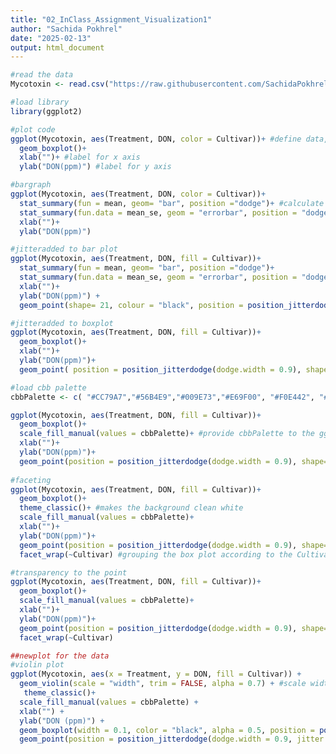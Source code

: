 ```yaml
---
title: "02_InClass_Assignment_Visualization1"
author: "Sachida Pokhrel"
date: "2025-02-13"
output: html_document
---
```

```r
#read the data
Mycotoxin <- read.csv("https://raw.githubusercontent.com/SachidaPokhrel/Class_Reproducibility/refs/heads/main/MycotoxinData.csv", na.strings = "na")

#load library
library(ggplot2)

#plot code
ggplot(Mycotoxin, aes(Treatment, DON, color = Cultivar))+ #define data, provide x and y axis through aesthetics, color the plot according to cultivar
  geom_boxplot()+
  xlab("")+ #label for x axis
  ylab("DON(ppm)") #label for y axis

#bargraph
ggplot(Mycotoxin, aes(Treatment, DON, color = Cultivar))+
  stat_summary(fun = mean, geom= "bar", position ="dodge")+ #calculate summary output using stat_summary and plot the mean as bar. The postion dodge separates the bar out of the column
  stat_summary(fun.data = mean_se, geom = "errorbar", position = "dodge")+ #calculate standard error from mean and plot error bar.
  xlab("")+
  ylab("DON(ppm)")

#jitteradded to bar plot
ggplot(Mycotoxin, aes(Treatment, DON, fill = Cultivar))+
  stat_summary(fun = mean, geom= "bar", position ="dodge")+
  stat_summary(fun.data = mean_se, geom = "errorbar", position = "dodge")+
  xlab("")+
  ylab("DON(ppm)") +
  geom_point(shape= 21, colour = "black", position = position_jitterdodge(dodge.width = 0.9)) #add jitter with empty circle as shape, black color and jitter are moves separate from the column

#jitteradded to boxplot
ggplot(Mycotoxin, aes(Treatment, DON, fill = Cultivar))+
  geom_boxplot()+
  xlab("")+
  ylab("DON(ppm)")+
  geom_point( position = position_jitterdodge(dodge.width = 0.9), shape= 21, color = "black")

#load cbb palette
cbbPalette <- c( "#CC79A7","#56B4E9","#009E73","#E69F00", "#F0E442", "#0072B2", "#D55E00" )

ggplot(Mycotoxin, aes(Treatment, DON, fill = Cultivar))+
  geom_boxplot()+
  scale_fill_manual(values = cbbPalette)+ #provide cbbPalette to the ggplot to use the color palette while using fill function
  xlab("")+
  ylab("DON(ppm)")+
  geom_point(position = position_jitterdodge(dodge.width = 0.9), shape= 21)
    
#faceting
ggplot(Mycotoxin, aes(Treatment, DON, fill = Cultivar))+
  geom_boxplot()+
  theme_classic()+ #makes the background clean white
  scale_fill_manual(values = cbbPalette)+
  xlab("")+
  ylab("DON(ppm)")+
  geom_point(position = position_jitterdodge(dodge.width = 0.9), shape= 21)+
  facet_wrap(~Cultivar) #grouping the box plot according to the Cultivar

#transparency to the point
ggplot(Mycotoxin, aes(Treatment, DON, fill = Cultivar))+
  geom_boxplot()+
  scale_fill_manual(values = cbbPalette)+
  xlab("")+
  ylab("DON(ppm)")+
  geom_point(position = position_jitterdodge(dodge.width = 0.9), shape= 21, colour = "black", alpha= 0.5)+ #alpha adds transparency to the point since its inside the command of geom_point
  facet_wrap(~Cultivar)

##newplot for the data
#violin plot
ggplot(Mycotoxin, aes(x = Treatment, y = DON, fill = Cultivar)) +
  geom_violin(scale = "width", trim = FALSE, alpha = 0.7) + #scale width makes sure all violins are of same width
   theme_classic()+
  scale_fill_manual(values = cbbPalette) +
  xlab("") +
  ylab("DON (ppm)") +
  geom_boxplot(width = 0.1, color = "black", alpha = 0.5, position = position_dodge(0.9)) + #add boxplot inside
  geom_point(position = position_jitterdodge(dodge.width = 0.9, jitter.width = 0.2), alpha = 0.7, size = 1, shape = 21, color = "black")
 
```


